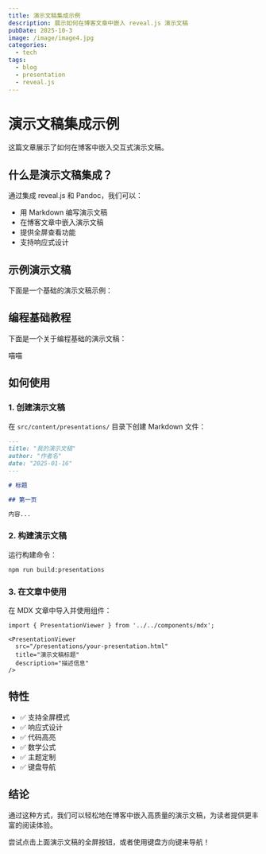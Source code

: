 ```yaml
---
title: 演示文稿集成示例
description: 展示如何在博客文章中嵌入 reveal.js 演示文稿
pubDate: 2025-10-3
image: /image/image4.jpg
categories:
  - tech
tags:
  - blog
  - presentation
  - reveal.js
---
```



# 演示文稿集成示例

这篇文章展示了如何在博客中嵌入交互式演示文稿。

## 什么是演示文稿集成？

通过集成 reveal.js 和 Pandoc，我们可以：

- 用 Markdown 编写演示文稿
- 在博客文章中嵌入演示文稿
- 提供全屏查看功能
- 支持响应式设计

## 示例演示文稿

下面是一个基础的演示文稿示例：

<PresentationViewer 
  src="/presentations/sample-presentation.html" 
  title="示例演示文稿"
  description="这是一个关于 Reveal.js 的演示文稿"
  height="500px"
/>

## 编程基础教程

下面是一个关于编程基础的演示文稿：

<PresentationViewer 
  src="/presentations/demo/programming-basics.html" 
  title="编程基础教程"
  description="适合初学者的编程概念介绍"
  height="500px"
/>


喵喵

<PresentationViewer
  src="/presentations/enhanced-example.html"
  title="nju"
  description="模仿者"
  height="500px"
/>

## 如何使用

### 1. 创建演示文稿

在 `src/content/presentations/` 目录下创建 Markdown 文件：

```markdown
---
title: "我的演示文稿"
author: "作者名"
date: "2025-01-16"
---

# 标题

## 第一页

内容...
```

### 2. 构建演示文稿

运行构建命令：

```bash
npm run build:presentations
```

### 3. 在文章中使用

在 MDX 文章中导入并使用组件：

```mdx
import { PresentationViewer } from '../../components/mdx';

<PresentationViewer 
  src="/presentations/your-presentation.html" 
  title="演示文稿标题"
  description="描述信息"
/>
```

## 特性

- ✅ 支持全屏模式
- ✅ 响应式设计
- ✅ 代码高亮
- ✅ 数学公式
- ✅ 主题定制
- ✅ 键盘导航

## 结论

通过这种方式，我们可以轻松地在博客中嵌入高质量的演示文稿，为读者提供更丰富的阅读体验。

尝试点击上面演示文稿的全屏按钮，或者使用键盘方向键来导航！
